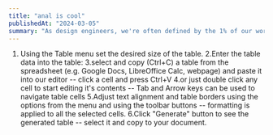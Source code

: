 ```yaml
---
title: "anal is cool"
publishedAt: "2024-03-05"
summary: "As design engineers, we're often defined by the 1% of our work that makes it into the final product."
---
```



1. Using the Table menu set the desired size of the table.
2.Enter the table data into the table:
3.select and copy (Ctrl+C) a table from the spreadsheet (e.g. Google Docs, LibreOffice Calc, webpage) and paste it into our editor -- click a cell and press Ctrl+V
4.or just double click any cell to start editing it's contents -- Tab and Arrow keys can be used to navigate table cells
5.Adjust text alignment and table borders using the options from the menu and using the toolbar buttons -- formatting is applied to all the selected cells.
6.Click "Generate" button to see the generated table -- select it and copy to your document.
